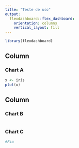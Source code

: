 ---
title: "Teste de uso"
output: 
  flexdashboard::flex_dashboard:
    orientation: columns
    vertical_layout: fill
---

```{r setup, include=FALSE}
library(flexdashboard)
```

Column {data-width=650}
-----------------------------------------------------------------------

### Chart A

```{r}
x <- iris
plot(x)
```

Column {data-width=350}
-----------------------------------------------------------------------

### Chart B

```{r}


```

### Chart C

```{r}
#Fim
```

